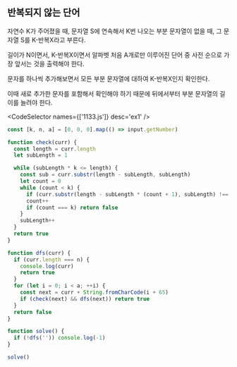 
## 반복되지 않는 단어

자연수 K가 주어졌을 때, 문자열 S에 연속해서 K번 나오는 부분 문자열이 없을 때, 그 문자열 S를 K-반복X라고 부른다.

길이가 N이면서, K-반복X이면서 알파벳 처음 A개로만 이루어진 단어 중 사전 순으로 가장 앞서는 것을 출력해야 한다.

문자를 하나씩 추가해보면서 모든 부분 문자열에 대하여 K-반복X인지 확인한다.

이때 새로 추가한 문자를 포함해서 확인해야 하기 때문에 뒤에서부터 부분 문자열의 길이를 늘려야 한다.

<CodeSelector names={['1133.js']} desc='ex1' />

```js showLineNumbers
const [k, n, a] = [0, 0, 0].map(() => input.getNumber)

function check(curr) {
  const length = curr.length
  let subLength = 1

  while (subLength * k <= length) {
    const sub = curr.substr(length - subLength, subLength)
    let count = 0
    while (count < k) {
      if (curr.substr(length - subLength * (count + 1), subLength) !== sub) break
      count++
      if (count === k) return false
    }
    subLength++
  }
  return true
}

function dfs(curr) {
  if (curr.length === n) {
    console.log(curr)
    return true
  }
  for (let i = 0; i < a; ++i) {
    const next = curr + String.fromCharCode(i + 65)
    if (check(next) && dfs(next)) return true
  }
  return false
}

function solve() {
  if (!dfs('')) console.log(-1)
}

solve()
```
